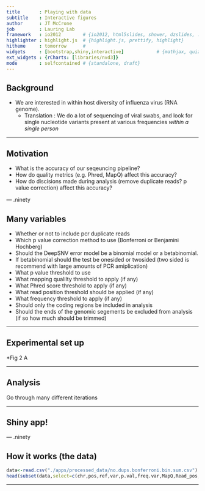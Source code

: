 ```yaml
---
title       : Playing with data 
subtitle    : Interactive figures
author      : JT McCrone 
job         : Lauring Lab
framework   : io2012        # {io2012, html5slides, shower, dzslides, ...}
highlighter : highlight.js  # {highlight.js, prettify, highlight}
hitheme     : tomorrow      # 
widgets     : [bootstrap,shiny,interactive]            # {mathjax, quiz, bootstrap}
ext_widgets : {rCharts: [libraries/nvd3]}
mode        : selfcontained # {standalone, draft}
---
```


<style>
.ninety {
   font-size: 50%;
}
</style>

## Background

* We are interested in within host diversity of influenza virus (RNA genome).
  * Translation : We do a lot of sequencing of viral swabs, and look for single nucleotide variants present at various frequencies *within a single person*

---


## Motivation

* What is the accuracy of our seqeuncing pipeline?
* How do quality metrics (e.g. Phred, MapQ) affect this accuracy?
* How do discisions made during analysis (remove duplicate reads? p value correction) affect this accuracy?


--- .ninety

## Many variables

* Whether or not to include pcr duplicate reads
* Which p value correction method to use (Bonferroni or Benjamini Hochberg)
* Should the DeepSNV error model be a binomial model or a betabinomial.
* If betabinomial should the test be onesided or twosided (two sided is recommend with large amounts of PCR amiplication) 
* What p value threshold to use
* What mapping qualilty threshold to apply (if any)
* What Phred score threshold to apply (if any)
* What read position threshold should be applied (if any)
* What frequency threshold to apply (if any)
* Should only the coding regions be included in analysis
* Should the ends of the genomic segements be excluded from analysis (if so how much should be trimmed)


---

## Experimental set up


*Fig 2 A


---

## Analysis

Go through many different iterations

---


## Shiny app!

--- .ninety

## How it works (the data)

```r
data<-read.csv("./apps/processed_data/no.dups.bonferroni.bin.sum.csv")
head(subset(data,select=c(chr,pos,ref,var,p.val,freq.var,MapQ,Read_pos,Phred,category,exp.freq,gc)),n=3)


```
---




